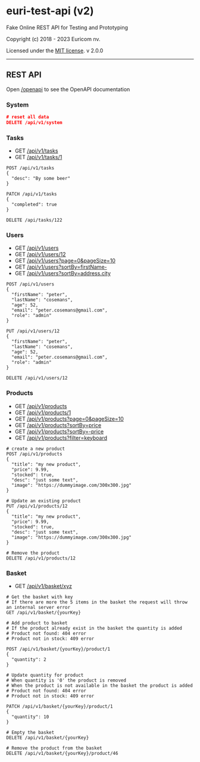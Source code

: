 
# euri-test-api (v2)

Fake Online REST API for Testing and Prototyping

Copyright (c) 2018 - 2023 Euricom nv.

Licensed under the [MIT license](https://opensource.org/licenses/MIT).
v 2.0.0

<hr />

## REST API

Open [/openapi](/openapi) to see the OpenAPI documentation

### System

```json
# reset all data
DELETE /api/v1/system
```

### Tasks

- GET [/api/v1/tasks](/api/v1/tasks)
- GET [/api/v1/tasks/1](/api/v1/tasks/1)

```
POST /api/v1/tasks
{
  "desc": "By some beer"
}

PATCH /api/v1/tasks
{
  "completed": true
}

DELETE /api/tasks/122
```

### Users

- GET [/api/v1/users](/api/v1/users)
- GET [/api/v1/users/12](/api/v1/users/12)
- GET [/api/v1/users?page=0&pageSize=10](/api/v1/users?page=0&pageSize=10)
- GET [/api/v1/users?sortBy=firstName-](/api/v1/users?sort=firstName-)
- GET [/api/v1/users?sortBy=address.city](/api/v1/users?sort=address.city)

```
POST /api/v1/users
{
  "firstName": "peter",
  "lastName": "cosemans",
  "age": 52,
  "email": "peter.cosemans@gmail.com",
  "role": "admin"
}

PUT /api/v1/users/12
{
  "firstName": "peter",
  "lastName": "cosemans",
  "age": 52,
  "email": "peter.cosemans@gmail.com",
  "role": "admin"
}

DELETE /api/v1/users/12
```

### Products

- GET [/api/v1/products](/api/v1/products)
- GET [/api/v1/products/1](/api/v1/products/1)
- GET [/api/v1/products?page=0&pageSize=10](/api/v1/products?page=0&pageSize=10)
- GET [/api/v1/products?sortBy=price](/api/v1/products?sort=price)
- GET [/api/v1/products?sortBy=-price](/api/v1/products?sort=-price)
- GET [/api/v1/products?filter=keyboard](/api/v1/products?filter=keyboard)

```
# create a new product
POST /api/v1/products
{
  "title": "my new product",
  "price": 9.99,
  "stocked": true,
  "desc": "just some text",
  "image": "https://dummyimage.com/300x300.jpg"
}

# Update an existing product
PUT /api/v1/products/12
{
  "title": "my new product",
  "price": 9.99,
  "stocked": true,
  "desc": "just some text",
  "image": "https://dummyimage.com/300x300.jpg"
}

# Remove the product
DELETE /api/v1/products/12
```

### Basket

- GET [/api/v1/basket/xyz](/api/v1/basket/xyz)

```
# Get the basket with key
# If there are more the 5 items in the basket the request will throw an internal server error
GET /api/v1/basket/{yourKey}
```

```
# Add product to basket
# If the product already exist in the basket the quantity is added
# Product not found: 404 error
# Product not in stock: 409 error

POST /api/v1/basket/{yourKey}/product/1
{
  "quantity": 2
}

# Update quantity for product
# When quantity is '0' the product is removed
# When the product is not available in the basket the product is added
# Product not found: 404 error
# Product not in stock: 409 error

PATCH /api/v1/basket/{yourKey}/product/1
{
  "quantity": 10
}

# Empty the basket
DELETE /api/v1/basket/{yourKey}

# Remove the product from the basket
DELETE /api/v1/basket/{yourKey}/product/46
```

